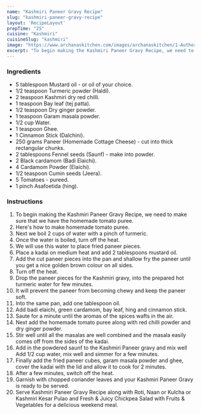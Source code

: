 ---
name: "Kashmiri Paneer Gravy Recipe"
slug: "kashmiri-paneer-gravy-recipe"
layout: 'RecipeLayout'
prepTime: "25"
cuisine: "Kashmiri"
cuisineSlug: "kashmiri"
image: "https://www.archanaskitchen.com/images/archanaskitchen/1-Author/moumita.malla-gmail.com/Kashmiri_Paneer_Masala_Recipe-1.jpg"
excerpt: "To begin making the Kashmiri Paneer Gravy Recipe, we need to make sure that we have the homemade tomato puree"
---

### Ingredients

- 5 tablespoon Mustard oil - or oil of your choice.
- 1/2 teaspoon Turmeric powder (Haldi).
- 2 teaspoon Kashmiri dry red chilli.
- 1 teaspoon Bay leaf (tej patta).
- 1/2 teaspoon Dry ginger powder.
- 1 teaspoon Garam masala powder.
- 1/2 cup Water.
- 1 teaspoon Ghee.
- 1 Cinnamon Stick (Dalchini).
- 250 grams Paneer (Homemade Cottage Cheese) - cut into thick rectangular chunks.
- 2 tablespoons Fennel seeds (Saunf) - make into powder.
- 2 Black cardamom (Badi Elaichi).
- 4 Cardamom Powder (Elaichi).
- 1/2 teaspoon Cumin seeds (Jeera).
- 5 Tomatoes - pureed.
- 1 pinch Asafoetida (hing).

### Instructions

1. To begin making the Kashmiri Paneer Gravy Recipe, we need to make sure that we have the homemade tomato puree.
1. Here's how to make homemade tomato puree.
1. Next we boil 2 cups of water with a pinch of turmeric.
1. Once the water is boiled, turn off the heat.
1. We will use this water to place fried paneer pieces.
1. Place a kadai on medium heat and add 2 tablespoons mustard oil.
1. Add the cut paneer pieces into the pan and shallow fry the paneer until you get a nice golden brown colour on all sides.
1. Turn off the heat.
1. Drop the paneer pieces for the Kashmiri gravy, into the prepared hot turmeric water for few minutes.
1. It will prevent the paneer from becoming chewy and keep the paneer soft.
1. Into the same pan, add one tablespoon oil.
1. Add badi elaichi, green cardamom, bay leaf, hing and cinnamon stick.
1. Saute for a minute until the aromas of the spices wafts in the air.
1. Next add the homemade tomato puree along with red chilli powder and dry ginger powder.
1. Stir well until all the masalas are well combined and the masala easily comes off from the sides of the kadai.
1. Add in the powdered saunf to the Kashmiri Paneer gravy and mix well  Add 1/2 cup water, mix well and simmer for a few minutes.
1. Finally add the fried paneer cubes, garam masala powder and ghee, cover the kadai with the lid and allow it to cook for 2 minutes.
1. After a few minutes, switch off the heat.
1. Garnish with chopped coriander leaves and your Kashmiri Paneer Gravy is ready to be served.
1. Serve Kashmiri Paneer Gravy Recipe along with Roti, Naan or Kulcha or Kashmiri Kesar Pulao and Fresh & Juicy Chickpea Salad with Fruits & Vegetables for a delicious weekend meal.
